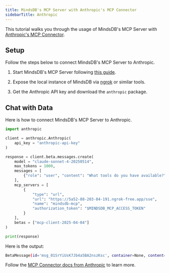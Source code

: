 ```yaml
---
title: MindsDB's MCP Server with Anthropic's MCP Connector
sidebarTitle: Anthropic
---
```


This tutorial walks you through the usage of MindsDB's MCP Server with [Anthropic's MCP Connector](https://docs.anthropic.com/en/docs/agents-and-tools/mcp-connector).

## Setup

Follow the steps below to connect MindsDB's MCP Server to Anthropic.

1. Start MindsDB's MCP Server following [this guide](/mcp/usage).

2. Expose the local instance of MindsDB via [ngrok](https://ngrok.com/) or similar tools.

2. Get the Anthropic API key and download the `anthropic` package.

## Chat with Data

Here is how to connect MindsDB's MCP Server to Anthropic.

```python
import anthropic

client = anthropic.Anthropic(
    api_key = "anthropic-api-key"
)

response = client.beta.messages.create(
    model = "claude-sonnet-4-20250514",
    max_tokens = 1000,
    messages = [
        {"role": "user", "content": "What tools do you have available?"}
    ],
    mcp_servers = [
        {
            "type": "url",
            "url": "https://5a52-88-203-84-191.ngrok-free.app/sse",
            "name": "mindsdb-mcp",
            "authorization_token": "$MINDSDB_MCP_ACCESS_TOKEN"
        }
    ],
    betas = ["mcp-client-2025-04-04"]
)

print(response)
```

Here is the output:

```bash
BetaMessage(id='msg_01SrYiUsK7Jb4a5BA2nszKsc', container=None, content=[BetaTextBlock(citations=None, text="I have access to two tools for working with MindsDB:\n\n1. **mindsdb-mcp_query** - Execute SQL queries against MindsDB\n   - Parameters:\n     - `query` (required): The SQL query to execute\n     - `context` (optional): Additional context parameters for the query\n   - Returns: Query results or error information\n\n2. **mindsdb-mcp_list_databases** - List all databases and their tables in MindsDB\n   - Parameters: None required\n   - Returns: A list of all databases and their associated tables\n\nThese tools allow me to help you explore your MindsDB instance, run SQL queries, and work with your data and ML models. Would you like me to start by showing you what databases are available, or do you have a specific query you'd like to run?", type='text')], model='claude-sonnet-4-20250514', role='assistant', stop_reason='end_turn', stop_sequence=None, type='message', usage=BetaUsage(cache_creation=None, cache_creation_input_tokens=0, cache_read_input_tokens=0, input_tokens=572, output_tokens=183, server_tool_use=None, service_tier='standard'))
```

Follow the [MCP Connector docs from Anthropic](https://docs.anthropic.com/en/docs/agents-and-tools/mcp-connector) to learn more.
